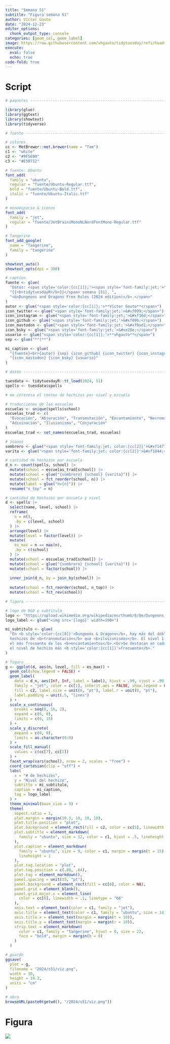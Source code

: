 ```yaml
---
title: "Semana 51"
subtitle: "Figura semana 51"
author: Víctor Gauto
date: "2024-12-23"
editor_options:
  chunk_output_type: console
categories: [geom_col, geom_label]
image: https://raw.githubusercontent.com/vhgauto/tidytuesday/refs/heads/main/2024/s51/viz.png
execute:
  eval: false
  echo: true
code-fold: true
---
```



# Script

```r

# paquetes ----------------------------------------------------------------

library(glue)
library(ggtext)
library(showtext)
library(tidyverse)

# fuente ------------------------------------------------------------------

# colores
cc <- MetBrewer::met.brewer(name = "Tam")
c1 <- "white"
c2 <- "#9F5690"
c3 <- "#E50712"

# fuente: Ubuntu
font_add(
  family = "ubuntu",
  regular = "fuente/Ubuntu-Regular.ttf",
  bold = "fuente/Ubuntu-Bold.ttf",
  italic = "fuente/Ubuntu-Italic.ttf"
)

# monoespacio & íconos
font_add(
  family = "jet",
  regular = "fuente/JetBrainsMonoNLNerdFontMono-Regular.ttf"
)

# Tangerine
font_add_google(
  name = "Tangerine",
  family = "tangerine"
)

showtext_auto()
showtext_opts(dpi = 300)

# caption
fuente <- glue(
  "Datos: <span style='color:{cc[1]};'><span style='font-family:jet;'>",
  "{{<b>tidytuesdayR</b>}}</span> semana {51}, ",
  "<b>Dungeons and Dragons Free Rules (2024 edition)</b>.</span>"
)
autor <- glue("<span style='color:{cc[1]};'>**Víctor Gauto**</span>")
icon_twitter <- glue("<span style='font-family:jet;'>&#xf099;</span>")
icon_instagram <- glue("<span style='font-family:jet;'>&#xf16d;</span>")
icon_github <- glue("<span style='font-family:jet;'>&#xf09b;</span>")
icon_mastodon <- glue("<span style='font-family:jet;'>&#xf0ad1;</span>")
icon_bsky <- glue("<span style='font-family:jet;'>&#xe28e;</span>")
usuario <- glue("<span style='color:{cc[1]};'>**vhgauto**</span>")
sep <- glue("**|**")

mi_caption <- glue(
  "{fuente}<br>{autor} {sep} {icon_github} {icon_twitter} {icon_instagram} ",
  "{icon_mastodon} {icon_bsky} {usuario}"
)

# datos -------------------------------------------------------------------

tuesdata <- tidytuesdayR::tt_load(2024, 51)
spells <- tuesdata$spells

# me interesa el conteo de hechizos por nivel y escuela

# traducciones de las escuelas
escuelas <- unique(spells$school)
escuelas_trad <- c(
  "Evocación", "Abjuración", "Transmutación", "Encantamiento", "Necromancia",
  "Adivinación", "Ilusionismo", "Conjuración"
)
escuelas_trad <- set_names(escuelas_trad, escuelas)

# íconos
sombrero <- glue("<span style='font-family:jet; color:{cc[2]}'>&#xf1477;</span>")
varita <- glue("<span style='font-family:jet; color:{cc[2]}'>&#xf1844;</span>")

# cantidad de hechizos por escuela
d_n <- count(spells, school) |> 
  mutate(school = escuelas_trad[school]) |> 
  mutate(school = glue("{sombrero} {school} {varita}")) |> 
  mutate(school = fct_reorder(school, n)) |> 
  mutate(label = glue("n={n}")) |> 
  rename("n_top" = n)

# cantidad de hechizos por escuela y nivel
d <- spells |> 
  select(name, level, school) |> 
  reframe(
    n = n(),
    .by = c(level, school)
  ) |> 
  arrange(level) |> 
  mutate(level = factor(level)) |>
  mutate(
    es_max = n == max(n),
    .by = c(school)
  ) |> 
  mutate(school = escuelas_trad[school]) |> 
  mutate(school = glue("{sombrero} {school} {varita}")) |> 
  mutate(school = factor(school)) |> 
  
  inner_join(d_n, by = join_by(school)) |> 
  
  mutate(school = fct_reorder(school, n_top)) |> 
  mutate(school = fct_rev(school))

# figura ------------------------------------------------------------------

# logo de D&D y subtítulo
logo <- "https://upload.wikimedia.org/wikipedia/en/thumb/8/8e/Dungeons_%26_Dragons_5th_Edition_logo.svg/1024px-Dungeons_%26_Dragons_5th_Edition_logo.svg.png"
logo_label <- glue("<img src='{logo}' width=100>")

mi_subtitulo <- glue(
  "En <b style='color:{cc[8]}'>Dungeons & Dragons</b>, hay más del doble de 
  hechizos de <b>transmutación</b> que <b>ilusionismos</b>. El nivel 1 es 
  el más frecuente de los <b>encantamientos</b>.<br>Se destacan en cada escuela 
  el nivel de hechizo más <b style='color:{cc[1]}'>frecuente</b>."
)

# figura
g <- ggplot(d, aes(n, level, fill = es_max)) +
  geom_col(show.legend = FALSE) +
  geom_label(
    data = d_n, aes(Inf, Inf, label = label), hjust = .99, vjust = .99, size = 3,
    family = "jet", color = cc[1], inherit.aes = FALSE, show.legend = FALSE,
    fill = c2, label.size = unit(0, "pt"), label.r = unit(0, "pt"),
    label.padding = unit(.5, "lines")
  ) +
  scale_x_continuous(
    breaks = seq(0, 16, 2),
    expand = c(0, 0),
    limits = c(0, 15)
  ) +
  scale_y_discrete(
    expand = c(0, 0),
    limits = as.character(0:9)
  ) +
  scale_fill_manual(
    values = c(cc[7], cc[1])
  ) +
  facet_wrap(vars(school), nrow = 2, scales = "free") +
  coord_cartesian(clip = "off") +
  labs(
    x = "# de hechizos",
    y = "Nivel del hechizo",
    subtitle = mi_subtitulo,
    caption = mi_caption,
    tag = logo_label
  ) +
  theme_minimal(base_size = 9) +
  theme(
    aspect.ratio = 1,
    plot.margin = margin(10.3, 10, 10, 10),
    plot.title.position = "plot",
    plot.background = element_rect(fill = c2, color = cc[5], linewidth = 3),
    plot.subtitle = element_markdown(
      family = "ubuntu", size = 12, color = c1, hjust = .5, lineheight = 1.1
    ),
    plot.caption = element_markdown(
      family = "ubuntu", size = 9, color = c1, margin = margin(t = 15),
      lineheight = 1
    ),
    plot.tag.location = "plot",
    plot.tag.position = c(.08, .04),
    plot.tag = element_markdown(),
    panel.spacing = unit(15, "pt"),
    panel.background = element_rect(fill = cc[8], color = NA),
    panel.grid = element_blank(),
    panel.grid.major.x = element_line(
      color = cc[6], linewidth = .1, linetype = "66"
    ),
    axis.text = element_text(color = c1, family = "jet"),
    axis.title = element_text(color = c1, family = "ubuntu", size = 14),
    axis.title.x = element_text(margin = margin(t = 10)),
    axis.title.y = element_text(margin = margin(r = 10)),
    strip.text = element_markdown(
      color = c1, family = "tangerine", hjust = 0, size = 22,
      face = "bold", margin = margin(b = 0)
    )
  )

# guardo
ggsave(
  plot = g,
  filename = "2024/s51/viz.png",
  width = 30,
  height = 19.3,
  units = "cm"
)

# abro
browseURL(paste0(getwd(), "/2024/s51/viz.png"))
```

# Figura

![](https://raw.githubusercontent.com/vhgauto/tidytuesday/refs/heads/main/2024/s51/viz.png)


